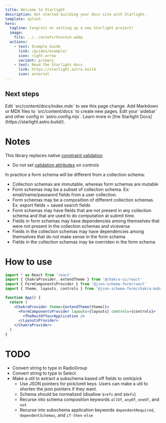 ```yaml
---
title: Welcome to Starlight
description: Get started building your docs site with Starlight.
template: splash
hero:
  tagline: Congrats on setting up a new Starlight project!
  image:
    file: ../../assets/houston.webp
  actions:
    - text: Example Guide
      link: /guides/example/
      icon: right-arrow
      variant: primary
    - text: Read the Starlight docs
      link: https://starlight.astro.build
      icon: external
---
```



## Next steps

<CardGrid stagger>
  <Card title="Update content" icon="pencil">
    Edit `src/content/docs/index.mdx` to see this page change.
  </Card>
  <Card title="Add new content" icon="add-document">
    Add Markdown or MDX files to `src/content/docs` to create new pages.
  </Card>
  <Card title="Configure your site" icon="setting">
    Edit your `sidebar` and other config in `astro.config.mjs`.
  </Card>
  <Card title="Read the docs" icon="open-book">
    Learn more in [the Starlight Docs](https://starlight.astro.build/).
  </Card>
</CardGrid>

# Notes

This library replaces native [constraint validation](https://developer.mozilla.org/en-US/docs/Web/Guide/HTML/Constraint_validation)

- Do not set [validation attributes](https://developer.mozilla.org/en-US/docs/Web/Guide/HTML/Constraint_validation#validation-related_attributes) on controls

In practice a form schema will be different from a collection schema:

- Collection schemas are immutable, whereas form schemas are mutable
- Form schemas may be a subset of collection schema. Ex: email/name/password
  fields from a user collection.
- Form schemas may be a composition of different collection schemas. Ex: export
  fields + saved search fields
- Form schemas may have fields that are not present in any collection schema and
  that are used to do computation at submit time.
- Fields in form schemas may have dependencies among themselves that were not
  present in the collection schemas and viceversa
- Fields in the collection schemas may have dependencies among themselves that
  do not make sense in the form schema
- Fields in the collection schemas may be overriden in the form schema

# How to use

```jsx
import * as React from 'react'
import { ChakraProvider, extendTheme } from '@chakra-ui/react'
import { FormComponentsProvider } from '@json-schema-form/react'
import { theme, layouts, controls } from '@json-schema-form/chakra-mobx'

function App() {
  return (
    <ChakraProvider theme={extendTheme(theme)}>
      <FormComponentsProvider layouts={layouts} controls={controls}>
        <TheRestOfYourApplication />
      </LayoutsProvider>
    </ChakraProvider>
  )
}
```

# TODO

- Convert string to type in RadioGroup
- Convert string to type in Select
- Make a util to extract a subschema based off fields to omit/pick
  - Use JSON pointers for pick/omit keys. Users can make a util to shorten the json pointers if they want.
  - Schema should be normalized (disallow `$refs` and `$defs`)
  - Recurse into schema composition keywords `allOf`, `anyOf`, `oneOf`, and `not`
  - Recurse into subschema application keywords `dependentRequired`, `dependentSchemas`, and `if-then-else`

